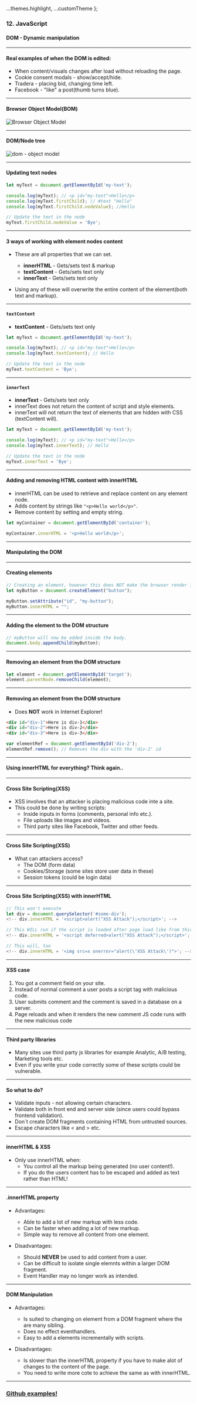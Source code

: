 
  ...themes.highlight,
  ...customTheme
};



### 12. JavaScript
#### DOM - Dynamic manipulation


---

#### Real examples of when the DOM is edited:

* When content/visuals changes after load without reloading the page.
* Cookie consent modals - show/accept/hide.
* Tradera - placing bid, changing time left.
* Facebook - "like" a post(thumb turns blue).


--- 

#### Browser Object Model(BOM)
<img src={img0} alt="Browser Object Model"/>


---

#### DOM/Node tree
<img src={img1} alt="dom - object model"/>


---

####  Updating text nodes

```JavaScript
let myText = document.getElementById('my-text');

console.log(myText); // <p id="my-text">Hello</p>
console.log(myText.firstChild); // #text "Hello"
console.log(myText.firstChild.nodeValue); //Hello

// Update the text in the node
myText.firstChild.nodeValue = 'Bye';
```


---

####  3 ways of working with element nodes **content**

* These are all properties that we can set.
  * **innerHTML** - Gets/sets text & markup
  * **textContent** - Gets/sets text only
  * **innerText** - Gets/sets text only

* Using any of these will overwrite the entire content of the element(both text and markup).


---

####  ```textContent```

* **textContent** - Gets/sets text only

```JavaScript
let myText = document.getElementById('my-text');

console.log(myText); // <p id="my-text">Hello</p>
console.log(myText.textContent); // Hello

// Update the text in the node
myText.textContent = 'Bye';
```


---

####  ```innerText```

* **innerText** - Gets/sets text only
* innerText does not return the content of script and style elements.
* innerText will not return the text of elements that are hidden with CSS (textContent will).

```JavaScript
let myText = document.getElementById('my-text');

console.log(myText); // <p id="my-text">Hello</p>
console.log(myText.innerText); // Hello

// Update the text in the node
myText.innerText = 'Bye';
```


---

####  Adding and removing HTML content with innerHTML

* innerHTML can be used to retrieve and replace content on any element node.
* Adds content by strings like ```"<p>Hello world</p>"```.
* Remove content by setting and empty string.

```JavaScript
let myContainer = document.getElementById('container');

myContainer.innerHTML = '<p>Hello world</p>';
```


---

#### Manipulating the DOM


---

####  Creating elements

```JavaScript
// Creating an element, however this does NOT make the browser render it.
let myButton = document.createElement("button");

myButton.setAttribute("id", "my-button");
myButton.innerHTML = "";
```


---

####  Adding the element to the DOM structure

```JavaScript
// myButton will now be added inside the body.
document.body.appendChild(myButton);
```


---

####  Removing an element from the DOM structure

```JavaScript
let element = document.getElementById('target');
element.parentNode.removeChild(element);
```


---

####  Removing an element from the DOM structure

* Does **NOT** work in Internet Explorer!

```HTML
<div id="div-1">Here is div-1</div>
<div id="div-2">Here is div-2</div>
<div id="div-3">Here is div-3</div>
```

```JavaScript
var elementRef = document.getElementById('div-2');
elementRef.remove(); // Removes the div with the 'div-2' id
```


---

#### Using innerHTML for everything? Think again..


---

####  Cross Site Scripting(XSS)

* XSS involves that an attacker is placing malicious code inte a site.
* This could be done by writing scripts:
  * Inside inputs in forms (comments, personal info etc.).
  * File uploads like images and videos.
  * Third party sites like Facebook, Twitter and other feeds.


---

####  Cross Site Scripting(XSS)

* What can attackers access?
  * The DOM (form data)
  * Cookies/Storage (some sites store user data in these)
  * Session tokens (could be login data)


---

####  Cross Site Scripting(XSS) with innerHTML

```JavaScript
// This won't execute
let div = document.querySelector('#some-div');
<!-- div.innerHTML = '<script>alert("XSS Attack");</script>'; -->
```

```JavaScript
// This WILL run if the script is loaded after page load like from third party.
<!-- div.innerHTML = '<script deferred>alert("XSS Attack");</script>'; -->

// This will, too
<!-- div.innerHTML = '<img src=x onerror="alert(\'XSS Attack\')">'; -->
```


---
  
#### XSS case

1. You got a comment field on your site.
1. Instead of normal comment a user posts a script tag with malicious code.
1. User submits comment and the comment is saved in a database on a server.
1. Page reloads and when it renders the new comment JS code runs with the new malicious code


---

#### Third party libraries

* Many sites use third party js libraries for example Analytic, A/B testing, Marketing tools etc.
* Even if you write your code correctly some of these scripts could be vulnerable.


---

#### So what to do?

* Validate inputs - not allowing certain characters.
* Validate both in front end and server side (since users could bypass frontend validation).
* Don´t create DOM fragments containing HTML from untrusted sources.
* Escape characters like < and > etc.


---

#### innerHTML & XSS

* Only use innerHTML when:
  * You control all the markup being generated (no user content!).
  * If you do the users content has to be escaped and added as text rather than HTML!


---

#### .innerHTML property

* Advantages:
  * Able to add a lot of new markup with less code.
  * Can be faster when adding a lot of new markup.
  * Simple way to remove all content from one element.
  
* Disadvantages:
  * Should <b>NEVER</b> be used to add content from a user.
  * Can be difficult to isolate single elemnts within a larger DOM fragment.
  * Event Handler may no longer work as intended.


---

#### DOM Manipulation

* Advantages:
  * Is suited to changing on element from a DOM fragment where the are many sibling.
  * Does no effect eventhandlers.
  * Easy to add a elements incrementally with scripts.
  
* Disadvantages:
  * Is slower than the innerHTML property if you have to make alot of changes to the content of the page.
  * You need to write more cote to achieve the same as with innerHTML.
  

---

### <a href="https://github.com/SofthouseVxo/Education" target="_blank">Github examples!</a>
